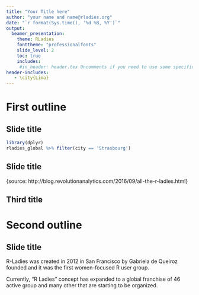 ```yaml
---
title: "Your Title here"
author: "your name and name@rladies.org"
date: "`r format(Sys.time(), '%d %B, %Y')`"
output:
  beamer_presentation:
    theme: RLadies
    fonttheme: "professionalfonts"
    slide_level: 2
    toc: true
    includes:
     #in_header: header.tex Uncomments if you need to use some specific packages and put in this       file
header-includes:
   - \city{Lima}
---
```

# First outline

## Slide title 
```r
library(dplyr)
rladies_global %>% filter(city == 'Strasbourg')

```


## Slide title

<!-- \begin{center} -->
<!-- \includegraphics[width=0.7\textwidth]{Woman_package.png} -->
<!-- \end{center} -->

\small{source: http://blog.revolutionanalytics.com/2016/09/all-the-r-ladies.html}

## Third title



# Second outline
## Slide title

R-Ladies was created in 2012 in San Francisco by Gabriela de Queiroz founded and it was the first women-focused R user group. 

Currently, "R Ladies" concept has expanded to a global franchise of 46 active group and many other that are starting to be organized.


## 
> \textbf{\huge\color{rladiespurple}{{Thank you for your attention}}}


> \textbf{\huge\color{rladiespurple}{{Any questions or ideas?}}}




